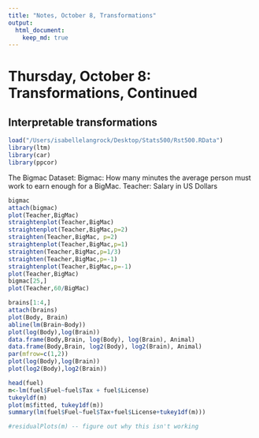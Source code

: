```yaml
---
title: "Notes, October 8, Transformations"
output: 
  html_document:
    keep_md: true
---
```



# Thursday, October 8: Transformations, Continued
## Interpretable transformations 

```r
load("/Users/isabellelangrock/Desktop/Stats500/Rst500.RData")
library(ltm)
library(car) 
library(ppcor)
```
The Bigmac Dataset: 
Bigmac: How many minutes the average person must work to earn enough for a BigMac. 
Teacher: Salary in US Dollars 

```r
bigmac
attach(bigmac)
plot(Teacher,BigMac)
straightenplot(Teacher,BigMac)
straightenplot(Teacher,BigMac,p=2)
straighten(Teacher,BigMac, p=2)
straightenplot(Teacher,BigMac,p=1)
straighten(Teacher,BigMac,p=1/3)
straighten(Teacher,BigMac,p=-1)
straightenplot(Teacher,BigMac,p=-1)
plot(Teacher,BigMac)
bigmac[25,]
plot(Teacher,60/BigMac)
```


```r
brains[1:4,]
attach(brains)
plot(Body, Brain)
abline(lm(Brain~Body))
plot(log(Body),log(Brain))
data.frame(Body,Brain, log(Body), log(Brain), Animal)
data.frame(Body,Brain, log2(Body), log2(Brain), Animal)
par(mfrow=c(1,2))
plot(log(Body),log(Brain))
plot(log2(Body),log2(Brain))

```

```r
head(fuel)
m<-lm(fuel$Fuel~fuel$Tax + fuel$License)
tukeyldf(m)
plot(m$fitted, tukey1df(m))
summary(lm(fuel$Fuel~fuel$Tax+fuel$License+tukey1df(m)))

#residualPlots(m) -- figure out why this isn't working
```

